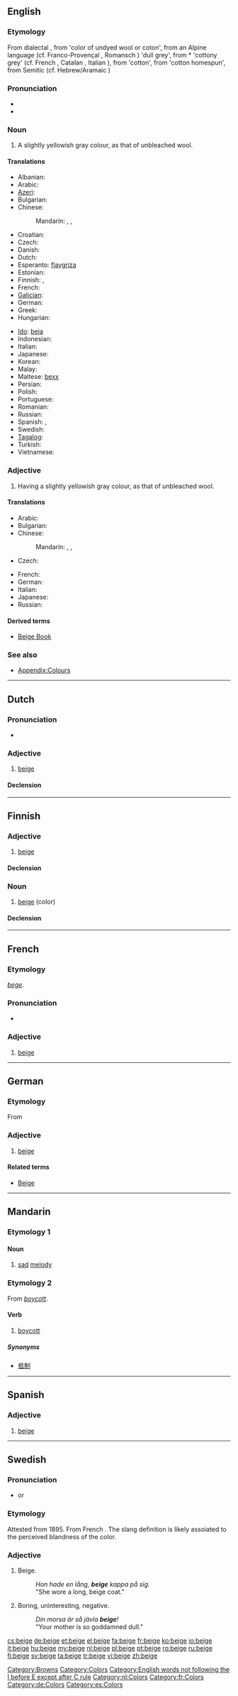 {{also|Beige}}
==English==

===Etymology===
From {{etyl|fr}} dialectal {{term|beige|lang=fr}}, from {{etyl|fro}} {{term|bege|lang=fro}} 'color of undyed wool or coton', from an Alpine language (cf. Franco-Provençal {{term|bézho|lang=frp}}, Romansch {{term|besch|lang=rm}}) 'dull grey', from {{etyl|VL.}} *{{term||bysseus|lang=la}} 'cottony grey' (cf. French {{term|bis|lang=fr}}, Catalan {{term|bis|lang=ca}}, Italian {{term|bigio|bìgio|lang=it}}), from {{etyl|LL.}} {{term|byssus|lang=la}} 'cotton', from {{etyl|grc}} {{term|||tr=býssos|lang=grc}} 'cotton homespun', from Semitic (cf. Hebrew/Aramaic {{term||būṣ}})

===Pronunciation===
* {{audio|en-us-beige.ogg|Audio (US)}}
* {{rhymes|eɪʒ}}

===Noun===
{{wikipedia}}
{{en-noun}}

# A slightly yellowish gray colour, as that of unbleached wool.
#: {{colour panel|beige|F5F5DC}}

====Translations====
{{trans-top|colour}}
* Albanian: {{t|sq|bezh|xs=Albanian}}
* Arabic: {{t|ar|بيج|tr=biij}}
* [[Azeri]]: {{t|az|bej}}
* Bulgarian: {{t|bg|бежов цвят|m}}
* Chinese:
*: Mandarin: {{t|cmn|米黃|sc=Hani}}, {{t|cmn|米黄|tr=mǐhuáng|sc=Hani}}, {{t|cmn|米色|tr=mǐsè|sc=Hani}}
* Croatian: {{t|hr|bež|m}}
* Czech: {{t|cs|béžový|m}}
* Danish: {{t-|da|beige}}
* Dutch: {{t+|nl|beige}}
* Esperanto: [[flavgriza]]
* Estonian: {{t-|et|beež}}
* Finnish: {{t-|fi|beesi}}, {{t+|fi|beige}}
* French: {{t+|fr|beige}}
* [[Galician]]: {{t|gl|beis|xs=Galician}}
* German: {{t-|de|Beige|n}}
* Greek: {{t+|el|μπεζ|n|tr=bez}}
* Hungarian: {{t+|hu|bézs}}
{{trans-mid}}
* [[Ido]]: [[beja]]
* Indonesian: {{t|id|krem}}
* Italian: {{t+|it|beige}}
* Japanese: {{t|ja|ベージュ|tr=bēju}}
* Korean: {{t|ko|베이지색의|tr=beijisaegui|sc=Hang}}
* Malay: {{t|ms|krim}}
* Maltese: [[bexx]]
* Persian: {{t-|fa|بژ|tr=bezh|xs=Persian}}
* Polish: {{t+|pl|beżowy}}
* Portuguese: {{t-|pt|bege}}
* Romanian: {{t+|ro|bej|n}}
* Russian: {{t+|ru|бежевый|tr=béževyj}}
* Spanish: {{t-|es|beige}}, {{t|es|beis}}
* Swedish: {{t+|sv|beige}}
* [[Tagalog]]: {{t|tl|murang kayumanggi|xs=Tagalog}}
* Turkish: {{t+|tr|bej}}
* Vietnamese: {{t+|vi|be|xs=Vietnamese}}
{{trans-bottom}}

===Adjective===
{{en-adj}}

# Having a slightly yellowish gray colour, as that of unbleached wool.

====Translations====
{{trans-top|having a slightly yellowish gray colour}}
* Arabic: {{t|ar|بيج|tr=biij}}
* Bulgarian: {{t|bg|бежов|tr=béžov}}
* Chinese:
*: Mandarin: {{t|cmn|米黃|sc=Hani}}, {{t|cmn|米黄|tr=mǐhuáng|sc=Hani}}, {{t|cmn|米色|tr=mǐsè|sc=Hani}}
* Czech: {{t+|cs|béžový}}
{{trans-mid}}
* French: {{t+|fr|beige}}
* German: {{t+|de|beige}}
* Italian: {{t+|it|bigio|m}}
* Japanese: {{t|ja|ベージュ|tr=bēju}}
* Russian: {{t+|ru|бежевый|tr=béževyj}}
{{trans-bottom}}

====Derived terms====
* [[Beige Book]]

===See also===
* [[Appendix:Colours]]

[[Category:Browns]]
[[Category:Colors]]
[[Category:English words not following the I before E except after C rule]]

----

==Dutch==

===Pronunciation===
* {{audio|Nl-beige.ogg|audio}}

===Adjective===
{{nl-adj|beiger|peri|sup2=beigest}}

# [[beige#English|beige]]

====Declension====
{{nl-decl-adj|beige}}

[[Category:nl:Colors]]

----

==Finnish==
{{Finnish index|b}}

===Adjective===
{{infl|fi|adjective|comparative|beigempi|superlative|beigein}}

# [[#English|beige]]

====Declension====
{{fi-decl-nalle|beig|||ä|}}

===Noun===
{{infl|fi|noun}}

# [[#English|beige]] (color)

====Declension====
{{fi-decl-nalle|beig|||ä}}

----

==French==

===Etymology===
{{etyl|fro|fr}} ''[[bege]]''.

===Pronunciation===
* {{audio|Fr-beige.ogg|Audio}}

===Adjective===
{{fr-adj-mf}}

# [[beige#English|beige]]

[[Category:fr:Colors]]

----

==German==

===Etymology===
From {{etyl|fr|de}} {{term|beige|lang=fr}}

===Adjective===
{{infl|de|adjective}}

# [[beige#English|beige]]

====Related terms====
* [[Beige]]

[[Category:de:Colors]]

----

==Mandarin==

===Etymology 1===
{{compound|lang=cmn|bei|ge|t1=sad|t2=song}}

====Noun====
{{infl|cmn|noun|Pinyin|bēigē|traditional and simplified|悲歌}}

# [[sad]] [[melody]]

===Etymology 2===
From {{etyl|en|cmn}} ''[[boycott]]''.

====Verb====
{{infl|cmn|verb|Pinyin|bēigé|traditional and simplified|杯葛}}

# [[boycott]]

=====Synonyms=====
* [[抵制]]

----

==Spanish==

===Adjective===
{{es-adj}}

# [[beige#English|beige]]

[[Category:es:Colors]]

----

==Swedish==

===Pronunciation===
* {{a|Swedish}} {{IPAchar|/beːɧ/|lang=sv}} or {{IPAchar|/bɛːɧ/|lang=sv}}

===Etymology===
Attested from 1895. From French {{term|beige||beige|lang=fr}}. The slang definition is likely assoiated to the perceived blandness of the color.

===Adjective===
{{infl|sv|adjective}}
{{sv-adj-reg|beige|beigt|beig|beige|beige|beig|beig|beig|beig}}

# Beige.
#: ''Hon hade en lång, '''beige''' kappa på sig.''
#: "She wore a long, beige coat."
# {{slang|lang=sv}} Boring, uninteresting, negative.
#: ''Din morsa är så jävla '''beige'''!''
#: "Your mother is so goddamned dull."

[[cs:beige]]
[[de:beige]]
[[et:beige]]
[[el:beige]]
[[fa:beige]]
[[fr:beige]]
[[ko:beige]]
[[io:beige]]
[[it:beige]]
[[hu:beige]]
[[my:beige]]
[[nl:beige]]
[[pl:beige]]
[[pt:beige]]
[[ro:beige]]
[[ru:beige]]
[[fi:beige]]
[[sv:beige]]
[[ta:beige]]
[[tr:beige]]
[[vi:beige]]
[[zh:beige]]